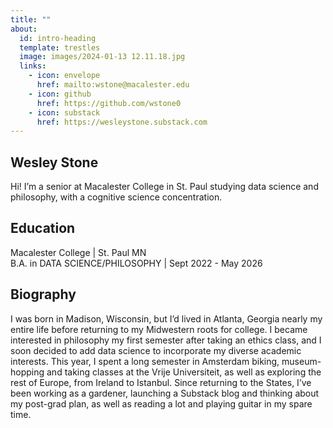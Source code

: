 ```yaml
---
title: ""
about:
  id: intro-heading
  template: trestles
  image: images/2024-01-13 12.11.18.jpg
  links:
    - icon: envelope
      href: mailto:wstone@macalester.edu
    - icon: github
      href: https://github.com/wstone0
    - icon: substack
      href: https://wesleystone.substack.com  
---
```


::: {#intro-heading}
## Wesley Stone

Hi! I'm a senior at Macalester College in St. Paul studying data science and philosophy, with a cognitive science concentration.

## Education

Macalester College \| St. Paul MN <br> B.A. in DATA SCIENCE/PHILOSOPHY \| Sept 2022 - May 2026
:::

## Biography

I was born in Madison, Wisconsin, but I'd lived in Atlanta, Georgia nearly my entire life before returning to my Midwestern roots for college. I became interested in philosophy my first semester after taking an ethics class, and I soon decided to add data science to incorporate my diverse academic interests. This year, I spent a long semester in Amsterdam biking, museum-hopping and taking classes at the Vrije Universiteit, as well as exploring the rest of Europe, from Ireland to Istanbul. Since returning to the States, I've been working as a gardener, launching a Substack blog and thinking about my post-grad plan, as well as reading a lot and playing guitar in my spare time.
